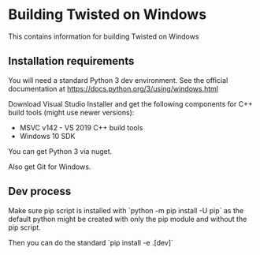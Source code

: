 = Building Twisted on Windows =


This contains information for building Twisted on Windows


== Installation requirements ==

You will need a standard Python 3 dev environment. See the official documentation at https://docs.python.org/3/using/windows.html

Download Visual Studio Installer and get the following components for C++ build tools (might use newer versions):

* MSVC v142 - VS 2019 C++ build tools
* Windows 10 SDK

You can get Python 3 via nuget.

Also get Git for Windows.


== Dev process ==

Make sure pip script is installed with `python -m pip install -U pip` as the default python might be created with only the pip module and without the pip script.

Then you can do the standard `pip install -e .[dev]`
